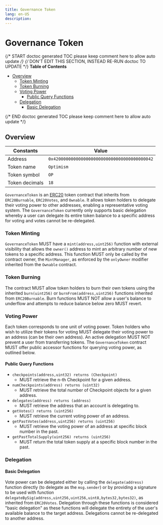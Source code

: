 ```yaml
---
title: Governance Token
lang: en-US
description:
---
```


# Governance Token

{/* START doctoc generated TOC please keep comment here to allow auto update */}
{/* DON'T EDIT THIS SECTION, INSTEAD RE-RUN doctoc TO UPDATE */}
**Table of Contents**

- [Overview](#overview)
  - [Token Minting](#token-minting)
  - [Token Burning](#token-burning)
  - [Voting Power](#voting-power)
    - [Public Query Functions](#public-query-functions)
  - [Delegation](#delegation)
    - [Basic Delegation](#basic-delegation)

{/* END doctoc generated TOC please keep comment here to allow auto update */}

## Overview

| Constants      | Value                                        |
| -------------- | -------------------------------------------- |
| Address        | `0x4200000000000000000000000000000000000042` |
| Token name     | `Optimism`                                   |
| Token symbol   | `OP`                                         |
| Token decimals | `18`                                         |

`GovernanceToken` is an [ERC20](https://eips.ethereum.org/EIPS/eip-20) token contract that inherits from `ERC20Burnable`,
`ERC20Votes`, and `Ownable`. It allows token holders to delegate their voting power to other addresses, enabling a representative
voting system. The `GovernanceToken` currently only supports basic delegation whereby a user can delegate its entire token
balance to a specific address for voting and votes cannot be re-delegated.

### Token Minting

`GovernanceToken` MUST have a `mint(address,uint256)` function with external visibility that allows the `owner()` address
to mint an arbitrary number of new tokens to a specific address. This function MUST only be called by the contract
owner, the `MintManager`, as enforced by the `onlyOwner` modifier inherited from the `Ownable` contract.

### Token Burning

The contract MUST allow token holders to burn their own tokens using the inherited `burn(uint256)` or
`burnFrom(address,uint256)` functions inherited from `ERC20Burnable`. Burn functions MUST NOT allow a user's balance to
underflow and attempts to reduce balance below zero MUST revert.

### Voting Power

Each token corresponds to one unit of voting power. Token holders who wish to utilize their tokens for voting MUST delegate
their voting power to an address (can be their own address). An active delegation MUST NOT prevent a user from transferring
tokens. The `GovernanceToken` contract MUST offer public accessor functions for querying voting power, as outlined below.

#### Public Query Functions

- `checkpoints(address,uint32) returns (Checkpoint)`
  - MUST retrieve the n-th Checkpoint for a given address.
- `numCheckpoints(address) returns (uint32)`
  - MUST retrieve the total number of Checkpoint objects for a given address.
- `delegates(address) returns (address)`
  - MUST retrieve the address that an account is delegating to.
- `getVotes() returns (uint256)`
  - MUST retrieve the current voting power of an address.
- `getPastVotes(address,uint256) returns (uint256)`
  - MUST retrieve the voting power of an address at specific block number in the past.
- `getPastTotalSupply(uint256) returns (uint256)`
  - MUST return the total token supply at a specific block number in the past.

### Delegation

#### Basic Delegation

Vote power can be delegated either by calling the `delegate(address)` function directly (to delegate as the `msg.sender`)
or by providing a signature to be used with function `delegateBySig(address,uint256,uint256,uint8,bytes32,bytes32)`,
as inherited from `ERC20Votes`. Delegation through these functions is considered "basic delegation" as these functions will
delegate the entirety of the user's available balance to the target address. Delegations cannot be re-delegated to another
address.
